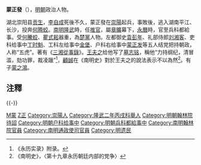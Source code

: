 '''蒙正發'''（{{bd|?||?||}}），[[明朝|明朝]]政治人物。

湖北崇阳县[[贡生|贡生]]，[[李自成|李自成]]死後不久，蒙正發在[[崇陽|崇陽]]起兵，事敗後，逃入湖南平江、长沙，投奔[[何腾蛟|何腾蛟]]。[[南明|南明]][[隆武|隆武]]時，任[[推官|推官]]，屬[[章曠|章曠]]幕下，[[永曆|永曆]]時，官至兵科都給事。受[[何騰蛟|何騰蛟]]、[[瞿式耜|瞿式耜]]器重，為[[楚黨|楚黨]]人物。左都御史[[袁彭年|袁彭年]]、礼部侍郎[[刘湘客|刘湘客]]、吏科给事中[[丁时魁|丁时魁]]、工科左给事中[[金堡|金堡]]、户科右给事中[[蒙正发|蒙正发]]等五人结党把持朝政，人称“五虎”。著有《[[三湘從事錄|三湘從事錄]]》。[[王夫之|王夫之]]给他写了[[墓志铭|墓志铭]]，稱他“力持纲纪，清冒滥，劾功罪，裁凌躐”<ref>《永历实录》附录。</ref>，[[顧誠|顧誠]]在《南明史》對於王夫之的說法表示不以為然<ref>《南明史》，〈第十九章永历朝廷内部的党争〉</ref>。有子[[蒙之鴻|蒙之鴻]]。

==注釋==
{{reflist|2}}

{{-}}
{{並稱|[[永曆|永曆]]朝“五虎”|<small>虎頭</small> [[袁彭年|袁彭年]] - <small>虎皮</small> [[劉湘客|劉湘客]] - <small>虎牙</small> [[金堡_(崇禎進士)|金堡]] - <small>虎尾</small> [[丁時魁|丁時魁]] - <small>虎爪</small> [[蒙正發|蒙正發]]}}
[[Category:南明兵部官員|M蒙]]
[[Category:蒙姓|Z正]]
[[Category:崇陽人|Category:崇陽人]]
[[Category:隆武二年丙戌科舉人|Category:隆武二年丙戌科舉人]]
[[Category:明朝翰林院待詔|Category:明朝翰林院待詔]]
[[Category:明朝户科给事中|Category:明朝户科给事中]]
[[Category:明朝兵科都給事中|Category:明朝兵科都給事中]]
[[Category:南明翰林院官員|Category:南明翰林院官員]]
[[Category:南明通政使司官員|Category:南明通政使司官員]]
[[Category:明遗民|Category:明遗民]]